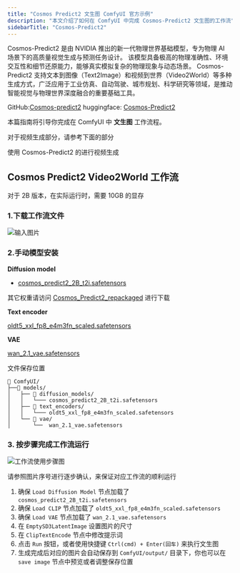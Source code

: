 ```yaml
---
title: "Cosmos Predict2 文生图 ComfyUI 官方示例"
description: "本文介绍了如何在 ComfyUI 中完成 Cosmos-Predict2 文生图的工作流"
sidebarTitle: "Cosmos-Predict2"
---
```



Cosmos-Predict2 是由 NVIDIA 推出的新一代物理世界基础模型，专为物理 AI 场景下的高质量视觉生成与预测任务设计。
该模型具备极高的物理准确性、环境交互性和细节还原能力，能够真实模拟复杂的物理现象与动态场景。
Cosmos-Predict2 支持文本到图像（Text2Image）和视频到世界（Video2World）等多种生成方式，广泛应用于工业仿真、自动驾驶、城市规划、科学研究等领域，是推动智能视觉与物理世界深度融合的重要基础工具。

GitHub:[Cosmos-predict2](https://github.com/nvidia-cosmos/cosmos-predict2)
huggingface: [Cosmos-Predict2](https://huggingface.co/collections/nvidia/cosmos-predict2-68028efc052239369a0f2959)

本篇指南将引导你完成在 ComfyUI 中  **文生图** 工作流程。

对于视频生成部分，请参考下面的部分

<Card title="Cosmos Predict2 视频生成" icon="book" href="/zh-CN/tutorials/video/cosmos/cosmos-predict2-video2world">
  使用 Cosmos-Predict2 的进行视频生成
</Card>

<UpdateReminder/>

## Cosmos Predict2 Video2World 工作流

对于 2B 版本，在实际运行时，需要 10GB 的显存

### 1.下载工作流文件

![输入图片](https://raw.githubusercontent.com/Comfy-Org/example_workflows/refs/heads/main/image/cosmos/predict2/cosmos_predict2_2B_t2i.png)

###  2.手动模型安装

**Diffusion model**

- [cosmos_predict2_2B_t2i.safetensors](https://huggingface.co/Comfy-Org/Cosmos_Predict2_repackaged/resolve/main/cosmos_predict2_2B_t2i.safetensors)

其它权重请访问 [Cosmos_Predict2_repackaged](https://huggingface.co/Comfy-Org/Cosmos_Predict2_repackaged) 进行下载

**Text encoder**

[oldt5_xxl_fp8_e4m3fn_scaled.safetensors](https://huggingface.co/comfyanonymous/cosmos_1.0_text_encoder_and_VAE_ComfyUI/resolve/main/text_encoders/oldt5_xxl_fp8_e4m3fn_scaled.safetensors)

**VAE**

[wan_2.1_vae.safetensors](https://huggingface.co/Comfy-Org/Wan_2.1_ComfyUI_repackaged/resolve/main/split_files/vae/wan_2.1_vae.safetensors)


文件保存位置
```
📂 ComfyUI/
├──📂 models/
│   ├── 📂 diffusion_models/
│   │   └─── cosmos_predict2_2B_t2i.safetensors
│   ├── 📂 text_encoders/
│   │   └─── oldt5_xxl_fp8_e4m3fn_scaled.safetensors
│   └── 📂 vae/
│       └──  wan_2.1_vae.safetensors
```

### 3. 按步骤完成工作流运行

![工作流使用步骤图](/images/tutorial/image/cosmos/cosmos_predict2_2B_t2i_step_guide.jpg)

请参照图片序号进行逐步确认，来保证对应工作流的顺利运行
1. 确保 `Load Diffusion Model` 节点加载了 `cosmos_predict2_2B_t2i.safetensors`
2. 确保 `Load CLIP` 节点加载了 `oldt5_xxl_fp8_e4m3fn_scaled.safetensors`
3. 确保 `Load VAE` 节点加载了 `wan_2.1_vae.safetensors`
4. 在 `EmptySD3LatentImage` 设置图片的尺寸
5. 在 `ClipTextEncode` 节点中修改提示词
6. 点击 `Run` 按钮，或者使用快捷键 `Ctrl(cmd) + Enter(回车)` 来执行文生图
7. 生成完成后对应的图片会自动保存到 `ComfyUI/output/` 目录下，你也可以在 `save image` 节点中预览或者调整保存位置
